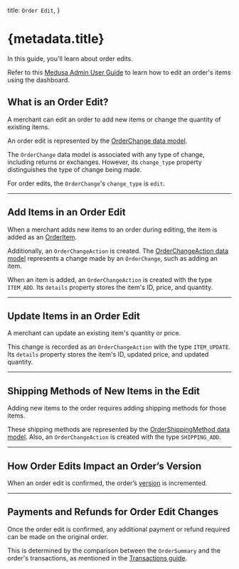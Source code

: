   title: `Order Edit`,
}

# {metadata.title}

In this guide, you'll learn about order edits.

<Note title="Looking for no-code docs?">

Refer to this [Medusa Admin User Guide](!user-guide!/orders/edit) to learn how to edit an order's items using the dashboard.

</Note>

## What is an Order Edit?

A merchant can edit an order to add new items or change the quantity of existing items.

An order edit is represented by the [OrderChange data model](/references/order/models/OrderChange).

The `OrderChange` data model is associated with any type of change, including returns or exchanges. However, its `change_type` property distinguishes the type of change being made.

For order edits, the `OrderChange`'s `change_type` is `edit`.

---

## Add Items in an Order Edit

When a merchant adds new items to an order during editing, the item is added as an [OrderItem](/references/order/models/OrderItem).

Additionally, an `OrderChangeAction` is created. The [OrderChangeAction data model](/references/order/models/OrderChangeAction) represents a change made by an `OrderChange`, such as adding an item.

When an item is added, an `OrderChangeAction` is created with the type `ITEM_ADD`. Its `details` property stores the item's ID, price, and quantity.

---

## Update Items in an Order Edit

A merchant can update an existing item's quantity or price.

This change is recorded as an `OrderChangeAction` with the type `ITEM_UPDATE`. Its `details` property stores the item's ID, updated price, and updated quantity.

---

## Shipping Methods of New Items in the Edit

Adding new items to the order requires adding shipping methods for those items.

These shipping methods are represented by the [OrderShippingMethod data model](/references/order/models/OrderShippingMethod). Also, an `OrderChangeAction` is created with the type `SHIPPING_ADD`.

---

## How Order Edits Impact an Order’s Version

When an order edit is confirmed, the order’s [version](../order-versioning/page.mdx) is incremented.

---

## Payments and Refunds for Order Edit Changes

Once the order edit is confirmed, any additional payment or refund required can be made on the original order.

This is determined by the comparison between the `OrderSummary` and the order's transactions, as mentioned in the [Transactions guide](../transactions/page.mdx#checking-outstanding-amount).
